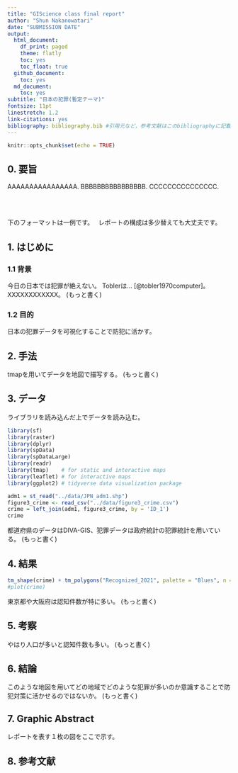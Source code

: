 ```yaml
---
title: "GIScience class final report"
author: "Shun Nakanowatari"
date: "SUBMISSION DATE"
output:
  html_document:
    df_print: paged
    theme: flatly
    toc: yes
    toc_float: true
  github_document:
    toc: yes
  md_document:
    toc: yes
subtitle: "日本の犯罪(暫定テーマ)"
fontsize: 11pt
linestretch: 1.2
link-citations: yes
bibliography: bibliography.bib #引用元など，参考文献はこのbibliographyに記載
---
```


```r
knitr::opts_chunk$set(echo = TRUE)
```

## 0. 要旨
AAAAAAAAAAAAAAAA. 
BBBBBBBBBBBBBBBB. 
CCCCCCCCCCCCCCC.   



<br>
<br>
  
  下のフォーマットは一例です。　
レポートの構成は多少替えても大丈夫です。

## 1. はじめに
### 1.1 背景
今日の日本では犯罪が絶えない。
Toblerは... [@tobler1970computer]。
XXXXXXXXXXXX。
(もっと書く)

### 1.2 目的
日本の犯罪データを可視化することで防犯に活かす。

## 2. 手法
tmapを用いてデータを地図で描写する。
(もっと書く)

## 3. データ
ライブラリを読み込んだ上でデータを読み込む。
```r
library(sf)
library(raster)
library(dplyr)
library(spData)
library(spDataLarge)
library(readr)
library(tmap)    # for static and interactive maps
library(leaflet) # for interactive maps
library(ggplot2) # tidyverse data visualization package
```

```r
adm1 = st_read("../data/JPN_adm1.shp")
figure3_crime <- read_csv("../data/figure3_crime.csv")
crime = left_join(adm1, figure3_crime, by = 'ID_1')
crime
```

都道府県のデータはDIVA-GIS、犯罪データは政府統計の犯罪統計を用いている。
(もっと書く)

## 4. 結果
```r
tm_shape(crime) + tm_polygons("Recognized_2021", palette = "Blues", n = 20)
#plot(crime)
```
東京都や大阪府は認知件数が特に多い。
(もっと書く)

## 5. 考察
やはり人口が多いと認知件数も多い。
(もっと書く)

## 6. 結論
このような地図を用いてどの地域でどのような犯罪が多いのか意識することで防犯対策に活かせるのではないか。
(もっと書く)

## 7. Graphic Abstract
レポートを表す１枚の図をここで示す。

## 8. 参考文献